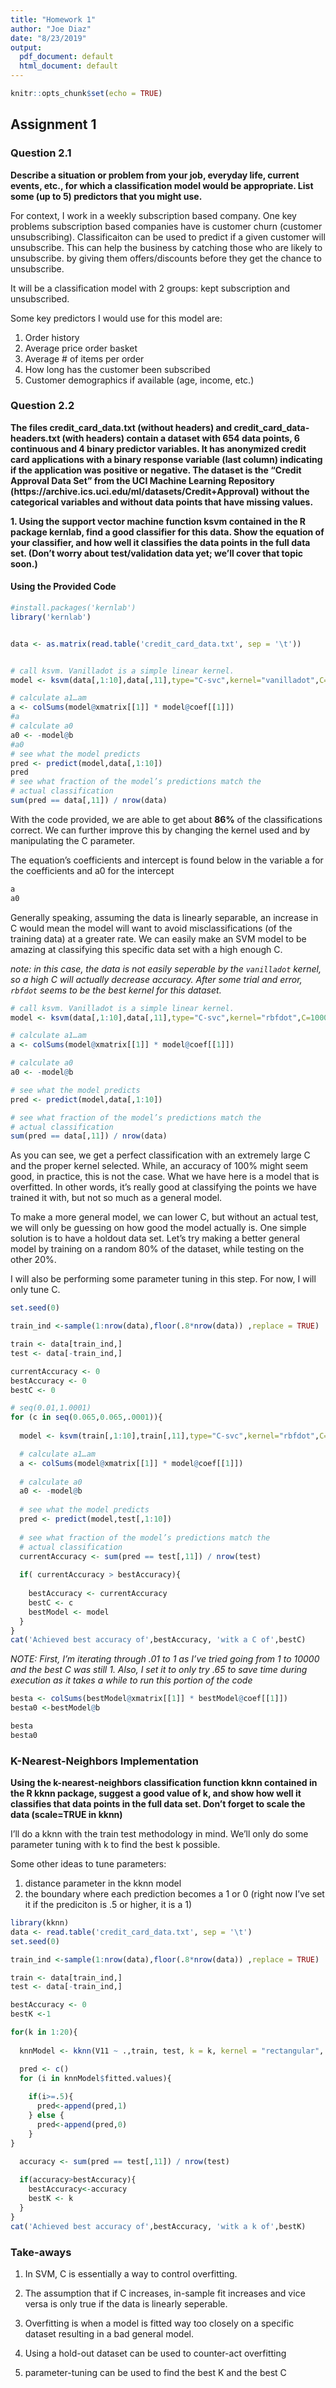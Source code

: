 ```yaml
---
title: "Homework 1"
author: "Joe Diaz"
date: "8/23/2019"
output:
  pdf_document: default
  html_document: default
---
```


```r
knitr::opts_chunk$set(echo = TRUE)
```

## Assignment 1

### Question 2.1

**Describe a situation or problem from your job, everyday life, current events, etc., for which a
classification model would be appropriate. List some (up to 5) predictors that you might use.**

For context, I work in a weekly subscription based company. One key problems subscription based companies have is customer churn (customer unsubscribing). Classificaiton can be used to predict if a given customer will unsubscribe. This can help the business by catching those who are likely to unsubscribe. by giving them offers/discounts before they get the chance to unsubscribe.

It will be a classification model with 2 groups: kept subscription and unsubscribed.

Some key predictors I would use for this model are:
  
  1. Order history
  2. Average price order basket
  3. Average # of items per order
  4. How long has the customer been subscribed
  5. Customer demographics if available (age, income, etc.)



### Question 2.2

**The files credit_card_data.txt (without headers) and credit_card_data-headers.txt
(with headers) contain a dataset with 654 data points, 6 continuous and 4 binary predictor variables. It
has anonymized credit card applications with a binary response variable (last column) indicating if the
application was positive or negative. The dataset is the “Credit Approval Data Set” from the UCI Machine
Learning Repository (https://archive.ics.uci.edu/ml/datasets/Credit+Approval) without the categorical
variables and without data points that have missing values.**


**1. Using the support vector machine function ksvm contained in the R package kernlab, find a
good classifier for this data. Show the equation of your classifier, and how well it classifies the
data points in the full data set. (Don’t worry about test/validation data yet; we’ll cover that
topic soon.)**



#### Using the Provided Code
```r
#install.packages('kernlab')
library('kernlab')


data <- as.matrix(read.table('credit_card_data.txt', sep = '\t'))


# call ksvm. Vanilladot is a simple linear kernel.
model <- ksvm(data[,1:10],data[,11],type="C-svc",kernel="vanilladot",C=100,scaled=TRUE)

# calculate a1…am
a <- colSums(model@xmatrix[[1]] * model@coef[[1]])
#a
# calculate a0
a0 <- -model@b
#a0
# see what the model predicts
pred <- predict(model,data[,1:10])
pred
# see what fraction of the model’s predictions match the
# actual classification
sum(pred == data[,11]) / nrow(data)

```

With the code provided, we are able to get about **86%** of the classifications correct. We can further improve this by changing the kernel used and by manipulating the C parameter.

The equation's coefficients and intercept is found below in the variable a for the coefficients and a0 for the intercept

``` r

a
a0

```


Generally speaking, assuming the data is linearly separable, an increase in C would mean the model will want to avoid misclassifications (of the training data) at a greater rate. We can easily make an SVM model to be amazing at classifying this specific data set with a high enough C.

_note: in this case, the data is not easily seperable by the `vanilladot` kernel, so a high C will actually decrease accuracy. After some trial and error, `rbfdot` seems to be the best kernel for this dataset._



```r
# call ksvm. Vanilladot is a simple linear kernel.
model <- ksvm(data[,1:10],data[,11],type="C-svc",kernel="rbfdot",C=10000000,scaled=TRUE)

# calculate a1…am
a <- colSums(model@xmatrix[[1]] * model@coef[[1]])

# calculate a0
a0 <- -model@b

# see what the model predicts
pred <- predict(model,data[,1:10])

# see what fraction of the model’s predictions match the
# actual classification
sum(pred == data[,11]) / nrow(data)

```



As you can see, we get a perfect classification with an extremely large C and the proper kernel selected. While, an accuracy of 100% might seem good, in practice, this is not the case. What we have here is a model that is overfitted. In other words, it's really good at classifying the points we have trained it with, but not so much as a general model.


To make a more general model, we can lower C, but without an actual test, we will only be guessing on how good the model actually is. One simple solution is to have a holdout data set. Let's try making a better general model by training on a random 80% of the dataset, while testing on the other 20%.

I will also be performing some parameter tuning in this step. For now, I will only tune C.

```r
set.seed(0)

train_ind <-sample(1:nrow(data),floor(.8*nrow(data)) ,replace = TRUE)

train <- data[train_ind,]
test <- data[-train_ind,]

currentAccuracy <- 0
bestAccuracy <- 0
bestC <- 0

# seq(0.01,1.0001)
for (c in seq(0.065,0.065,.0001)){
  
  model <- ksvm(train[,1:10],train[,11],type="C-svc",kernel="rbfdot",C=c,scaled=TRUE)

  # calculate a1…am
  a <- colSums(model@xmatrix[[1]] * model@coef[[1]])
  
  # calculate a0
  a0 <- -model@b
  
  # see what the model predicts
  pred <- predict(model,test[,1:10])
  
  # see what fraction of the model’s predictions match the
  # actual classification
  currentAccuracy <- sum(pred == test[,11]) / nrow(test)
  
  if( currentAccuracy > bestAccuracy){
    
    bestAccuracy <- currentAccuracy
    bestC <- c
    bestModel <- model
  }
}
cat('Achieved best accuracy of',bestAccuracy, 'witk a C of',bestC)
```


_NOTE: First, I'm iterating through .01 to 1 as I've tried going from 1 to 10000 and the best C was still 1. Also, I set it to only try .65 to save time during execution as it takes a while to run this portion of the code_
```r

besta <- colSums(bestModel@xmatrix[[1]] * bestModel@coef[[1]])
besta0 <-bestModel@b

besta
besta0
```

### K-Nearest-Neighbors Implementation
**Using the k-nearest-neighbors classification function kknn contained in the R kknn package,
suggest a good value of k, and show how well it classifies that data points in the full data set.
Don’t forget to scale the data (scale=TRUE in kknn)**

I'll do a kknn with the train test methodology in mind. We'll only do some parameter tuning with k to find the best k possible. 

Some other ideas to tune parameters:

1. distance parameter in the kknn model
2. the boundary where each prediction becomes a 1 or 0 (right now I've set it if the prediciton is .5 or higher, it is a 1)

``` r
library(kknn)
data <- read.table('credit_card_data.txt', sep = '\t')
set.seed(0)

train_ind <-sample(1:nrow(data),floor(.8*nrow(data)) ,replace = TRUE)

train <- data[train_ind,]
test <- data[-train_ind,]

bestAccuracy <- 0
bestK <-1

for(k in 1:20){
  
  knnModel <- kknn(V11 ~ .,train, test, k = k, kernel = "rectangular", scale=TRUE)

  pred <- c()
  for (i in knnModel$fitted.values){
    
    if(i>=.5){
      pred<-append(pred,1)
    } else {
      pred<-append(pred,0)
    }
}

  accuracy <- sum(pred == test[,11]) / nrow(test)
  
  if(accuracy>bestAccuracy){
    bestAccuracy<-accuracy
    bestK <- k
  }
}
cat('Achieved best accuracy of',bestAccuracy, 'witk a k of',bestK)
```
### Take-aways

1. In SVM, C is essentially a way to control overfitting.

2. The assumption that if C increases, in-sample fit increases and vice versa is only true if the data is linearly seperable.

3. Overfitting is when a model is fitted way too closely on a specific dataset resulting in a bad general model.

4. Using a hold-out dataset can be used to counter-act overfitting

5. parameter-tuning can be used to find the best K and the best C

